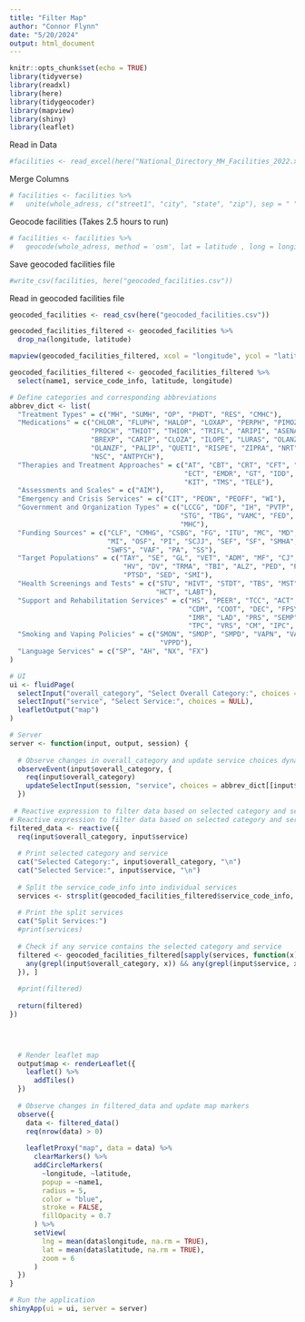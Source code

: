 ```yaml
---
title: "Filter Map"
author: "Connor Flynn"
date: "5/20/2024"
output: html_document
---
```


```r
knitr::opts_chunk$set(echo = TRUE)
library(tidyverse)
library(readxl)
library(here)
library(tidygeocoder)
library(mapview)
library(shiny)
library(leaflet)
```

Read in Data

```r
#facilities <- read_excel(here("National_Directory_MH_Facilities_2022.xlsx"))
```


Merge Columns

```r
# facilities <- facilities %>%
#   unite(whole_adress, c("street1", "city", "state", "zip"), sep = " ")
```

Geocode facilities (Takes 2.5 hours to run)

```r
# facilities <- facilities %>%
#   geocode(whole_adress, method = 'osm', lat = latitude , long = longitude)
```

Save geocoded facilities file

```r
#write_csv(facilities, here("geocoded_facilities.csv"))
```

Read in geocoded facilities file

```r
geocoded_facilities <- read_csv(here("geocoded_facilities.csv"))
```


```r
geocoded_facilities_filtered <- geocoded_facilities %>% 
  drop_na(longitude, latitude)
```


```r
mapview(geocoded_facilities_filtered, xcol = "longitude", ycol = "latitude", popup = "name1", crs = 4269, grid = FALSE, cex = 5)
```



```r
geocoded_facilities_filtered <- geocoded_facilities_filtered %>% 
  select(name1, service_code_info, latitude, longitude)
```


```r
# Define categories and corresponding abbreviations
abbrev_dict <- list(
  "Treatment Types" = c("MH", "SUMH", "OP", "PHDT", "RES", "CMHC"),
  "Medications" = c("CHLOR", "FLUPH", "HALOP", "LOXAP", "PERPH", "PIMOZ",
                    "PROCH", "THIOT", "THIOR", "TRIFL", "ARIPI", "ASENA",
                    "BREXP", "CARIP", "CLOZA", "ILOPE", "LURAS", "OLANZ",
                    "OLANZF", "PALIP", "QUETI", "RISPE", "ZIPRA", "NRT",
                    "NSC", "ANTPYCH"),
  "Therapies and Treatment Approaches" = c("AT", "CBT", "CRT", "CFT", "DBT",
                                           "ECT", "EMDR", "GT", "IDD", "IPT",
                                           "KIT", "TMS", "TELE"),
  "Assessments and Scales" = c("AIM"),
  "Emergency and Crisis Services" = c("CIT", "PEON", "PEOFF", "WI"),
  "Government and Organization Types" = c("LCCG", "DDF", "IH", "PVTP", "PVTN",
                                          "STG", "TBG", "VAMC", "FED", "FQHC",
                                          "MHC"),
  "Funding Sources" = c("CLF", "CMHG", "CSBG", "FG", "ITU", "MC", "MD",
                        "MI", "OSF", "PI", "SCJJ", "SEF", "SF", "SMHA",
                        "SWFS", "VAF", "PA", "SS"),
  "Target Populations" = c("TAY", "SE", "GL", "VET", "ADM", "MF", "CJ", "CO",
                            "HV", "DV", "TRMA", "TBI", "ALZ", "PED", "PEFP",
                            "PTSD", "SED", "SMI"),
  "Health Screenings and Tests" = c("STU", "HIVT", "STDT", "TBS", "MST", "HBT",
                                    "HCT", "LABT"),
  "Support and Rehabilitation Services" = c("HS", "PEER", "TCC", "ACT", "AOT",
                                            "CDM", "COOT", "DEC", "FPSY", "ICM",
                                            "IMR", "LAD", "PRS", "SEMP", "SH",
                                            "TPC", "VRS", "CM", "IPC", "SPS"),
  "Smoking and Vaping Policies" = c("SMON", "SMOP", "SMPD", "VAPN", "VAPP",
                                     "VPPD"),
  "Language Services" = c("SP", "AH", "NX", "FX")
)

```


```r
# UI
ui <- fluidPage(
  selectInput("overall_category", "Select Overall Category:", choices = names(abbrev_dict)),
  selectInput("service", "Select Service:", choices = NULL),
  leafletOutput("map")
)

# Server
server <- function(input, output, session) {
  
  # Observe changes in overall_category and update service choices dynamically
  observeEvent(input$overall_category, {
    req(input$overall_category)
    updateSelectInput(session, "service", choices = abbrev_dict[[input$overall_category]])
  })
  
 # Reactive expression to filter data based on selected category and service
# Reactive expression to filter data based on selected category and service
filtered_data <- reactive({
  req(input$overall_category, input$service)
  
  # Print selected category and service
  cat("Selected Category:", input$overall_category, "\n")
  cat("Selected Service:", input$service, "\n")
  
  # Split the service_code_info into individual services
  services <- strsplit(geocoded_facilities_filtered$service_code_info, " \\* ")
  
  # Print the split services
  cat("Split Services:")
  #print(services)
  
  # Check if any service contains the selected category and service
  filtered <- geocoded_facilities_filtered[sapply(services, function(x) {
    any(grepl(input$overall_category, x)) && any(grepl(input$service, x))
  }), ]
  
  #print(filtered)
  
  return(filtered)
})



  
  # Render leaflet map
  output$map <- renderLeaflet({
    leaflet() %>%
      addTiles()
  })
  
  # Observe changes in filtered_data and update map markers
  observe({
    data <- filtered_data()
    req(nrow(data) > 0)
    
    leafletProxy("map", data = data) %>%
      clearMarkers() %>%
      addCircleMarkers(
        ~longitude, ~latitude,
        popup = ~name1,
        radius = 5,
        color = "blue",
        stroke = FALSE,
        fillOpacity = 0.7
      ) %>%
      setView(
        lng = mean(data$longitude, na.rm = TRUE), 
        lat = mean(data$latitude, na.rm = TRUE), 
        zoom = 6
      )
  })
}

# Run the application
shinyApp(ui = ui, server = server)


```


```r

```

